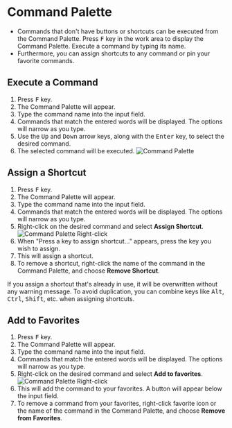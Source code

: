 
# Command Palette
- Commands that don't have buttons or shortcuts can be executed from the Command Palette. Press <kbd>F</kbd> key in the work area to display the Command Palette. Execute a command by typing its name. 
- Furthermore, you can assign shortcuts to any command or pin your favorite commands.

## Execute a Command
1. Press <kbd>F</kbd> key.
2. The Command Palette will appear.
3. Type the command name into the input field.
4. Commands that match the entered words will be displayed. The options will narrow as you type.
5. Use the <kbd>Up</kbd> and <kbd>Down</kbd> arrow keys, along with the <kbd>Enter</kbd> key, to select the desired command.
6. The selected command will be executed.
![Command Palette](./img/command-palette.gif)

## Assign a Shortcut
1. Press <kbd>F</kbd> key.
2. The Command Palette will appear.
3. Type the command name into the input field.
4. Commands that match the entered words will be displayed. The options will narrow as you type.
5. Right-click on the desired command and select **Assign Shortcut**.
![Command Palette Right-click](./img/command-palette-right-click.png)
6. When "Press a key to assign shortcut..." appears, press the key you wish to assign.
7. This will assign a shortcut. 
8. To remove a shortcut, right-click the name of the command in the Command Palette, and choose **Remove Shortcut**.

<Callout type="warning" emoji="⚠️">
If you assign a shortcut that's already in use, it will be overwritten without any warning message. To avoid duplication, you can combine keys like <kbd>Alt</kbd>, <kbd>Ctrl</kbd>, <kbd>Shift</kbd>, etc. when assigning shortcuts.
</Callout>

## Add to Favorites
1. Press <kbd>F</kbd> key.
2. The Command Palette will appear.
3. Type the command name into the input field.
4. Commands that match the entered words will be displayed. The options will narrow as you type.
5. Right-click on the desired command and select **Add to favorites**.
![Command Palette Right-click](./img/command-palette-right-click.png)
6. This will add the command to your favorites. A button will appear below the input field.
7. To remove a command from your favorites, right-click favorite icon or the name of the command in the Command Palette, and choose **Remove from Favorites**.



















